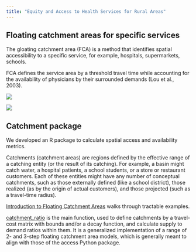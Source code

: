 ```yaml
---
title: "Equity and Access to Health Services for Rural Areas"
---
```


## Floating catchment areas for specific services

The gloating catchment area (FCA) is a method that identifies spatial accessibility to a specific service, for example, hospitals, supermarkets, schools.

FCA defines the service area by a threshold travel time while accounting for the availability of physicians by their surrounded demands (Lou et al., 2003).

![](img/health-fca2.png)

![](img/health-fca1.png)

## Catchment package
We developed an R package to calculate spatial access and availability metrics.

Catchments (catchment areas) are regions defined by the effective range of a catching entity (or the result of its catching). For example, a basin might catch water, a hospital patients, a school students, or a store or restaurant customers. Each of these entities might have any number of conceptual catchments, such as those externally defined (like a school district), those realized (as by the origin of actual customers), and those projected (such as a travel-time radius).

[Introduction to Floating Catchment Areas](https://uva-bi-sdad.github.io/catchment/articles/introduction.html) walks through tractable examples.

[catchment_ratio](https://uva-bi-sdad.github.io/catchment/reference/catchment_ratio.html) is the main function, used to define catchments by a travel-cost matrix with bounds and/or a decay function, and calculate supply to demand ratios within them. It is a generalized implementation of a range of 2- and 3-step floating catchment area models, which is generally meant to align with those of the access Python package.
